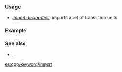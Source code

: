 {{cpp/identifier_with_special_meaning/title|{{tt|import}} {{mark since c++20}}}}
{{cpp/keyword/navbar}}

===Usage===
* [[cpp/language/modules#Importing modules and headers|{{tt|module}} ''import declaration'']]: imports a set of translation units

===Example===
{{source|1=
export module foo;

import bar;   // imports all module interface units of module bar
import :baz;  // imports the so-named module partition baz of module foo
import &lt;set&gt;; // imports a synthesized header unit formed from header &lt;set&gt;
}}

===See also===
* {{ltt|cpp/keyword/export}}, {{ltt|cpp/identifier with special meaning/module}}

[[es:cpp/keyword/import]]
{{langlinks|zh}}